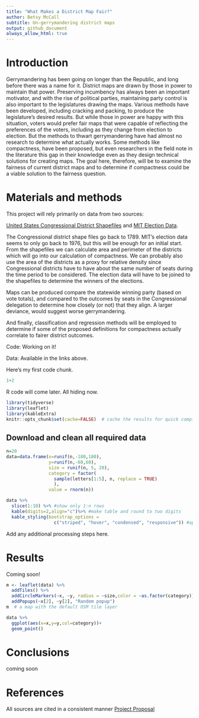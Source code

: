 ```yaml
---
title: "What Makes a District Map Fair?"
author: Betsy McCall
subtitle: Un-gerrymandering district maps
output: github_document
always_allow_html: true
---
```


# Introduction

Gerrymandering has been going on longer than the Republic, and long before there was a name for it. District maps are drawn by those in power to maintain that power. Preserving incumbency has always been an important motivator, and with the rise of political parties, maintaining party control is also important to the legislatures drawing the maps. Various methods have been developed, including cracking and packing, to produce the legislature's desired results. But while those in power are happy with this situation, voters would prefer fair maps that were capable of reflecting the preferences of the voters, including as they change from election to election. But the methods to thwart gerrymandering have had almost no research to determine what actually works. Some methods like compactness, have been proposed, but even researchers in the field note in the literature this gap in their knowledge even as they design technical solutions for creating maps.  The goal here, therefore, will be to examine the fairness of current district maps and to determine if compactness could be a viable solution to the fairness question.

# Materials and methods

This project will rely primarily on data from two sources:

[United States Congressional District Shapefiles](http://cdmaps.polisci.ucla.edu/) and [MIT Election Data](https://electionlab.mit.edu/data).  

The Congressional district shape files go back to 1789. MIT's election data seems to only go back to 1976, but this will be enough for an initial start.  From the shapefiles we can calculate area and perimeter of the districts which will go into our calculation of compactness.  We can probably also use the area of the districts as a proxy for relative density since Congressional districts have to have about the same number of seats during the time period to be considered. The election data will have to be joined to the shapefiles to determine the winners of the elections. 

Maps can be produced compare the statewide winning party (based on vote totals), and compared to the outcomes by seats in the Congressional delegation to determine how closely (or not) that they align. A larger deviance, would suggest worse gerrymandering.  

And finally, classification and regression methods will be employed to determine if some of the proposed definitions for compactness actually correlate to fairer district outcomes.

Code: Working on it!

Data: Available in the links above.



Here's my first code chunk.
```r
1+2
```

R code will come later.  All hiding now.

```r
library(tidyverse)
library(leaflet)
library(kableExtra)
knitr::opts_chunk$set(cache=FALSE)  # cache the results for quick compiling
```

## Download and clean all required data

```r
n=20
data=data.frame(x=runif(n,-180,180),
                y=runif(n,-60,60),
                size = runif(n, 5, 20),
                category = factor(
                  sample(letters[1:5], n, replace = TRUE)
                  ),
                value = rnorm(n))
```

```r
data %>% 
  slice(1:10) %>% #show only 1:n rows
  kable(digits=2,align="c")%>% #make table and round to two digits
  kable_styling(bootstrap_options = 
                  c("striped", "hover", "condensed", "responsive")) #apply other formatting
```

Add any additional processing steps here.

# Results

Coming soon!



```r
m <- leaflet(data) %>% 
  addTiles() %>% 
  addCircleMarkers(~x, ~y, radius = ~size,color = ~as.factor(category)) %>% 
  addPopups(~x[2], ~y[2], "Random popup")
m  # a map with the default OSM tile layer
```


```r
data %>% 
  ggplot(aes(x=x,y=y,col=category))+
  geom_point()
```

# Conclusions

coming soon

# References

All sources are cited in a consistent manner
[Project Proposal](http://betsymccall.net/edu/CDSE/coding/R/Project_Proposal.html)
